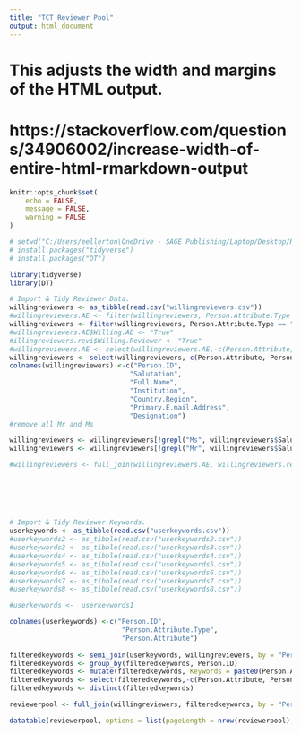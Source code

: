 ```yaml
---
title: "TCT Reviewer Pool"
output: html_document
---
```


# This adjusts the width and margins of the HTML output. 
# https://stackoverflow.com/questions/34906002/increase-width-of-entire-html-rmarkdown-output

<style type="text/css">
div.main-container {
  max-width: 1200px;
  margin-left: 0;
  margin-right: auto;
}
</style>

```r
knitr::opts_chunk$set(
	echo = FALSE,
	message = FALSE,
	warning = FALSE
)
```


```r
# setwd("C:/Users/eellerton\OneDrive - SAGE Publishing/Laptop/Desktop/Reviewer dashboards/reviewerpool/WillingReviewersTCT")
# install.packages("tidyverse")
# install.packages("DT")

library(tidyverse)
library(DT)

# Import & Tidy Reviewer Data.
willingreviewers <- as_tibble(read.csv("willingreviewers.csv"))
#willingreviewers.AE <- filter(willingreviewers, Person.Attribute.Type == "Willing Article Editor")
willingreviewers <- filter(willingreviewers, Person.Attribute.Type == "Willing Reviewer")
#willingreviewers.AE$Willing.AE <- "True"
#illingreviewers.revi$Willing.Reviewer <- "True"
#willingreviewers.AE <- select(willingreviewers.AE,-c(Person.Attribute, Person.Attribute.Type))
willingreviewers <- select(willingreviewers,-c(Person.Attribute, Person.Attribute.Type))
colnames(willingreviewers) <-c("Person.ID",
                              "Salutation",
                              "Full.Name",
                              "Institution",
                              "Country.Region",
                              "Primary.E.mail.Address",
                              "Designation")
#remove all Mr and Ms

willingreviewers <- willingreviewers[!grepl("Ms", willingreviewers$Salutation),]
willingreviewers <- willingreviewers[!grepl("Mr", willingreviewers$Salutation),]

#willingreviewers <- full_join(willingreviewers.AE, willingreviewers.reviewers, by = c("Person.ID",
                                                                                      #"Salutation",
                                                                                      ##"Full.Name",
                                                                                     # "Institution",
                                                                                      #"Country.Region",
                                                                                      #"Primary.E.mail.Address"))

# Import & Tidy Reviewer Keywords.
userkeywords <- as_tibble(read.csv("userkeywords.csv"))
#userkeywords2 <- as_tibble(read.csv("userkeywords2.csv"))
#userkeywords3 <- as_tibble(read.csv("userkeywords3.csv"))
#userkeywords4 <- as_tibble(read.csv("userkeywords4.csv"))
#userkeywords5 <- as_tibble(read.csv("userkeywords5.csv"))
#userkeywords6 <- as_tibble(read.csv("userkeywords6.csv"))
#userkeywords7 <- as_tibble(read.csv("userkeywords7.csv"))
#userkeywords8 <- as_tibble(read.csv("userkeywords8.csv"))

#userkeywords <-  userkeywords1

colnames(userkeywords) <-c("Person.ID",
                            "Person.Attribute.Type",
                            "Person.Attribute")
                      
filteredkeywords <- semi_join(userkeywords, willingreviewers, by = "Person.ID")
filteredkeywords <- group_by(filteredkeywords, Person.ID)
filteredkeywords <- mutate(filteredkeywords, Keywords = paste0(Person.Attribute, sep =  ", ", collapse = "")) 
filteredkeywords <- select(filteredkeywords,-c(Person.Attribute, Person.Attribute.Type))
filteredkeywords <- distinct(filteredkeywords)

reviewerpool <- full_join(willingreviewers, filteredkeywords, by = "Person.ID")

```


```r
datatable(reviewerpool, options = list(pageLength = nrow(reviewerpool), lengthChange = FALSE), rownames = FALSE)

```


